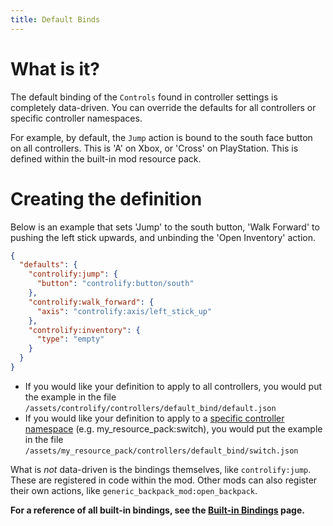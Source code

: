 ```yaml
---
title: Default Binds
---
```


# What is it?

The default binding of the `Controls` found in controller settings is completely data-driven.
You can override the defaults for all controllers or specific controller namespaces.

For example, by default, the `Jump` action is bound to the south face button on all controllers.
This is 'A' on Xbox, or 'Cross' on PlayStation. This is defined within the built-in mod resource pack.

# Creating the definition

Below is an example that sets 'Jump' to the south button,
'Walk Forward' to pushing the left stick upwards,
and unbinding the 'Open Inventory' action.
```json
{
  "defaults": {
    "controlify:jump": {
      "button": "controlify:button/south"
    },
    "controlify:walk_forward": {
      "axis": "controlify:axis/left_stick_up"
    },
    "controlify:inventory": {
      "type": "empty"
    }
  }
}
```

- If you would like your definition to apply to all controllers, you would put the example in the file
`/assets/controlify/controllers/default_bind/default.json`
- If you would like your definition to apply to a [specific controller namespace](custom-controller-identification)
(e.g. my_resource_pack:switch), you would put the example in the file
`/assets/my_resource_pack/controllers/default_bind/switch.json`

What is *not* data-driven is the bindings themselves, like `controlify:jump`. These are registered in code
within the mod. Other mods can also register their own actions, like `generic_backpack_mod:open_backpack`.

**For a reference of all built-in bindings, see the [Built-in Bindings](../reference/builtin-bindings) page.**

